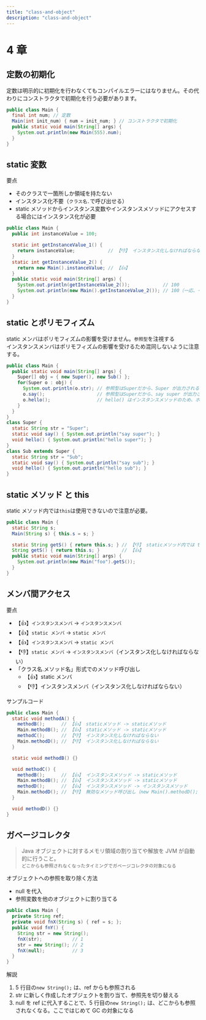 ```yaml
---
title: "class-and-object"
description: "class-and-object"
---
```


# 4 章

## 定数の初期化

定数は明示的に初期化を行わなくてもコンパイルエラーにはなりません。その代わりにコンストラクタで初期化を行う必要があります。

```java showLineNumbers copy {2-3}
public class Main {
  final int num; // 定数
  Main(int init_num) { num = init_num; } // コンストラクタで初期化
  public static void main(String[] args) {
    System.out.println(new Main(555).num);
  }
}
```

## static 変数

要点

- そのクラスで一箇所しか領域を持たない
- インスタンス化不要（`クラス名.`で呼び出せる）
- static メソッドからインスタンス変数やインスタンスメソッドにアクセスする場合にはインスタンス化が必要

```java showLineNumbers copy {5,8}
public class Main {
  public int instanceValue = 100;

  static int getInstanceValue_1() {
    return instanceValue;            // 【👎】 インスタンス化しなければならない
  }
  static int getInstanceValue_2() {
    return new Main().instanceValue; // 【👍】
  }
  public static void main(String[] args) {
    System.out.println(getInstanceValue_2());            // 100
    System.out.println(new Main().getInstanceValue_2()); // 100（一応、インスタンスからでも呼び出せる）
  }
}
```

## static とポリモフィズム

static メンバはポリモフィズムの影響を受けません。`参照型`を注視する<br />
インスタンスメンバはポリモフィズムの影響を受けるため混同しないように注意する。

```java showLineNumbers copy
public class Main {
  public static void main(String[] args) {
    Super[] obj = { new Super(), new Sub() };
    for(Super o : obj) {
      System.out.println(o.str); // 参照型はSuperだから、Super が出力される
      o.say();                   // 参照型はSuperだから、say super が出力される
      o.hello();                 // hello() はインスタンスメソッドのため、ポリモフィズムの挙動を取る
    }
  }
}
class Super {
  static String str = "Super";
  static void say() { System.out.println("say super"); }
  void hello() { System.out.println("hello super"); }
}
class Sub extends Super {
  static String str = "Sub";
  static void say() { System.out.println("say sub"); }
  void hello() { System.out.println("hello sub"); }
}
```

## static メソッド と this

static メソッド内では`this`は使用できないので注意が必要。

```java showLineNumbers copy /this.s;/
public class Main {
  static String s;
  Main(String s) { this.s = s; }

  static String getS() { return this.s; } // 【👎】 staticメソッド内では this は使用できない
  String getS() { return this.s; }        // 【👍】
  public static void main(String[] args) {
    System.out.println(new Main("foo").getS());
  }
}
```

## メンバ間アクセス

要点

- 【👍】`インスタンスメンバ` -> `インスタンスメンバ`
- 【👍】`static メンバ` -> `static メンバ`
- 【👍】`インスタンスメンバ` -> `static メンバ`
- 【👎】`static メンバ` -> `インスタンスメンバ`（インスタンス化しなければならない）
- 「クラス名.メソッド名」形式でのメソッド呼び出し
  - 【👍】static メンバ
  - 【👎】インスタンスメンバ（インスタンス化しなければならない）

サンプルコード

```java showLineNumbers copy
public class Main {
  static void methodA() {
    methodB();      // 【👍】 staticメソッド -> staticメソッド
    Main.methodB(); // 【👍】 staticメソッド -> staticメソッド
    methodC();      // 【👎】 インスタンス化しなければならない
    Main.methodD(); // 【👎】 インスタンス化しなければならない
  }

  static void methodB() {}

  void methodC() {
    methodB();      // 【👍】 インスタンスメソッド -> staticメソッド
    Main.methodB(); // 【👍】 インスタンスメソッド -> staticメソッド
    methodD();      // 【👍】 インスタンスメソッド -> インスタンスメソッド
    Main.methodD(); // 【👎】 無効なメソッド呼び出し（new Main().methodD(); なら👍）
  }

  void methodD() {}
}
```

## ガベージコレクタ

> Java オブジェクトに対するメモリ領域の割り当てや解放を JVM が自動的に行うこと。<br /> `どこからも参照されなくなったタイミングでガベージコレクタの対象になる`

オブジェクトへの参照を取り除く方法

- null を代入
- 参照変数を他のオブジェクトに割り当てる

```java showLineNumbers copy
public class Main {
  private String ref;
  private void fnX(String s) { ref = s; };
  public void fnY() {
    String str = new String();
    fnX(str);           // 1
    str = new String(); // 2
    fnX(null);          // 3
  }
}
```

解説

1. 5 行目の`new String();` は、ref からも参照される
2. str に新しく作成したオブジェクトを割り当て、参照先を切り替える
3. null を ref に代入することで、5 行目の`new String();` は、どこからも参照されなくなる。ここではじめて GC の対象になる
